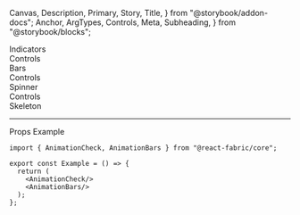   Canvas,
  Description,
  Primary,
  Story,
  Title,
} from "@storybook/addon-docs";
  Anchor,
  ArgTypes,
  Controls,
  Meta,
  Subheading,
} from "@storybook/blocks";

<Meta of={AnimationsStories} />

<Title>Animations</Title>

<Anchor storyId="animations">
  <div className="hidden-anchor">
    <Subheading>Indicators</Subheading>
  </div>
</Anchor>

<Description of={AnimationIndicator} />

<Primary />

<Collapsable className="control-panel">
  <div>Controls</div>
  <Controls of={AnimationsStories._Animations} />
</Collapsable>

<Anchor storyId="bars">
  <Subheading>Bars</Subheading>
</Anchor>
<Description of={BarsStories._Bars} />
<Canvas withToolbar of={BarsStories._Bars} />
<Collapsable className="control-panel">
  <div>Controls</div>
  <Controls of={BarsStories._Bars} />
</Collapsable>

<Anchor storyId="spinner">
  <Subheading>Spinner</Subheading>
</Anchor>
<Description of={SpinnerStories._Spinner} />
<Canvas withToolbar of={SpinnerStories._Spinner} />
<Collapsable className="control-panel">
  <div>Controls</div>
  <Controls of={SpinnerStories._Spinner} />
</Collapsable>

<Anchor storyId="skeleton">
  <Subheading>Skeleton</Subheading>
</Anchor>
<Description of={SkeletonStories._Skeleton} />
<Canvas withToolbar of={SkeletonStories._Skeleton} />

<hr />

<Anchor storyId="props">
  <Subheading>Props</Subheading>
</Anchor>

<ArgTypes sort="requiredFirst" />

<Anchor storyId="sample">
  <Subheading>Example</Subheading>
</Anchor>

```tsx
import { AnimationCheck, AnimationBars } from "@react-fabric/core";

export const Example = () => {
  return (
    <AnimationCheck/>
    <AnimationBars/>
  );
};
```
